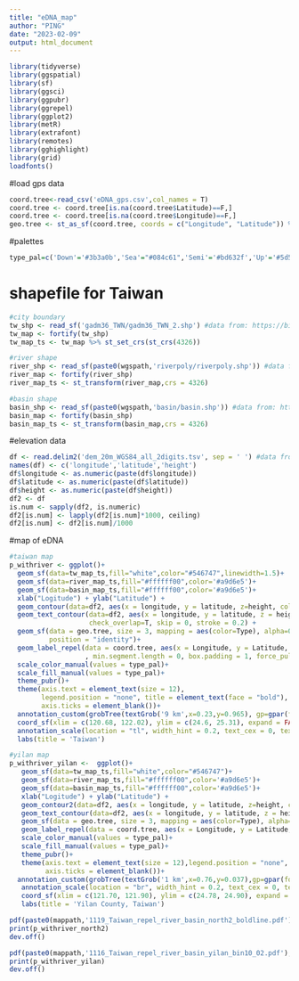 ```yaml
---
title: "eDNA_map"
author: "PING"
date: "2023-02-09"
output: html_document
---
```


```r
library(tidyverse)
library(ggspatial)
library(sf)
library(ggsci)
library(ggpubr)
library(ggrepel)
library(ggplot2)
library(metR)
library(extrafont)
library(remotes)
library(gghighlight)
library(grid)
loadfonts()
```

#load gps data
```r
coord.tree<-read_csv('eDNA_gps.csv',col_names = T)
coord.tree <- coord.tree[is.na(coord.tree$Latitude)==F,]
coord.tree <- coord.tree[is.na(coord.tree$Longitude)==F,]
geo.tree <- st_as_sf(coord.tree, coords = c("Longitude", "Latitude")) %>% st_set_crs(st_crs(4326))
```
#palettes
```r
type_pal=c('Down'='#3b3a0b','Sea'="#084c61",'Semi'='#bd632f','Up'='#5d576b')
```

# shapefile for Taiwan
```r
#city boundary
tw_shp <- read_sf('gadm36_TWN/gadm36_TWN_2.shp') #data from: https://biogeo.ucdavis.edu/data/gadm3.6/shp/gadm36_TWN_shp.zip
tw_map <- fortify(tw_shp)
tw_map_ts <- tw_map %>% st_set_crs(st_crs(4326))

#river shape
river_shp <- read_sf(paste0(wgspath,'riverpoly/riverpoly.shp')) #data from: https://gic.wra.gov.tw/gis/gic/API/Google/DownLoad.aspx?fname=RIVERPOLY&filetype=SHP
river_map <- fortify(river_shp)
river_map_ts <- st_transform(river_map,crs = 4326)

#basin shape
basin_shp <- read_sf(paste0(wgspath,'basin/basin.shp')) #data from: https://gic.wra.gov.tw/gis/gic/API/Google/DownLoad.aspx?fname=BASIN&filetype=SHP
basin_map <- fortify(basin_shp)
basin_map_ts <- st_transform(basin_map,crs = 4326)
```

#elevation data
```r
df <- read.delim2('dem_20m_WGS84_all_2digits.tsv', sep = ' ') #data from: https://data.gov.tw/dataset/160361
names(df) <- c('longitude','latitude','height')
df$longitude <- as.numeric(paste(df$longitude))
df$latitude <- as.numeric(paste(df$latitude))
df$height <- as.numeric(paste(df$height))
df2 <- df
is.num <- sapply(df2, is.numeric)
df2[is.num] <- lapply(df2[is.num]*1000, ceiling)
df2[is.num] <- df2[is.num]/1000
```

#map of eDNA
```r
#taiwan map
p_withriver <- ggplot()+
  geom_sf(data=tw_map_ts,fill="white",color="#546747",linewidth=1.5)+
  geom_sf(data=river_map_ts,fill="#ffffff00",color='#a9d6e5')+
  geom_sf(data=basin_map_ts,fill="#ffffff00",color='#a9d6e5')+
  xlab("Logitude") + ylab("Latitude") +
  geom_contour(data=df2, aes(x = longitude, y = latitude, z=height, color="#a0a0a0")) +
  geom_text_contour(data=df2, aes(x = longitude, y = latitude, z = height, color="#a0a0a0"),
                    check_overlap=T, skip = 0, stroke = 0.2) +
  geom_sf(data = geo.tree, size = 3, mapping = aes(color=Type), alpha=0.8,
          position = "identity")+
  geom_label_repel(data = coord.tree, aes(x = Longitude, y = Latitude, label= SampleName, color=Type)
                   , min.segment.length = 0, box.padding = 1, force_pull = 10, show.legend = F, direction = 'both')+
  scale_color_manual(values = type_pal)+
  scale_fill_manual(values = type_pal)+
  theme_pubr()+
  theme(axis.text = element_text(size = 12),
        legend.position = "none", title = element_text(face = "bold"),
        axis.ticks = element_blank())+
  annotation_custom(grobTree(textGrob('9 km',x=0.23,y=0.965), gp=gpar(fontface='bold')))+
  coord_sf(xlim = c(120.68, 122.02), ylim = c(24.6, 25.31), expand = FALSE)+
  annotation_scale(location = "tl", width_hint = 0.2, text_cex = 0, text_face = 'bold', pad_y = unit(0.5,"cm"), plot_unit="in")+
  labs(title = 'Taiwan')

#yilan map
p_withriver_yilan <-  ggplot()+
   geom_sf(data=tw_map_ts,fill="white",color="#546747")+
   geom_sf(data=river_map_ts,fill="#ffffff00",color='#a9d6e5')+
   geom_sf(data=basin_map_ts,fill="#ffffff00",color='#a9d6e5')+
   xlab("Logitude") + ylab("Latitude") + 
   geom_contour2(data=df2, aes(x = longitude, y = latitude, z=height, color="#a0a0a0"), breaks = seq(100,500,by=100)) +
   geom_text_contour(data=df2, aes(x = longitude, y = latitude, z = height, color="#a0a0a0"),check_overlap=F, skip = 0, stroke = 0.2, breaks = seq(100,500,by=100), min.size = 2) +
   geom_sf(data = geo.tree, size = 3, mapping = aes(color=Type), alpha=0.8, position = "identity")+
   geom_label_repel(data = coord.tree, aes(x = Longitude, y = Latitude, label= SampleName, color=Type), min.segment.length = 0, box.padding = 1, force_pull = 10, show.legend = F, direction = 'both',nudge_x = 3)+
   scale_color_manual(values = type_pal)+
   scale_fill_manual(values = type_pal)+
   theme_pubr()+
   theme(axis.text = element_text(size = 12),legend.position = "none", title = element_text(face = "bold"),
         axis.ticks = element_blank())+
  annotation_custom(grobTree(textGrob('1 km',x=0.76,y=0.037),gp=gpar(fontface='bold')))+
   annotation_scale(location = "br", width_hint = 0.2, text_cex = 0, text_face = 'bold', pad_y = unit(0.5,"cm"), plot_unit="km")+
   coord_sf(xlim = c(121.70, 121.90), ylim = c(24.78, 24.90), expand = FALSE)+
   labs(title = 'Yilan County, Taiwan')

pdf(paste0(mappath,'1119_Taiwan_repel_river_basin_north2_boldline.pdf'), width=11, height=8, paper = 'a4r')
print(p_withriver_north2) 
dev.off()

pdf(paste0(mappath,'1116_Taiwan_repel_river_basin_yilan_bin10_02.pdf'), width=11, height=8, paper = 'a4r')
print(p_withriver_yilan) 
dev.off()
```
